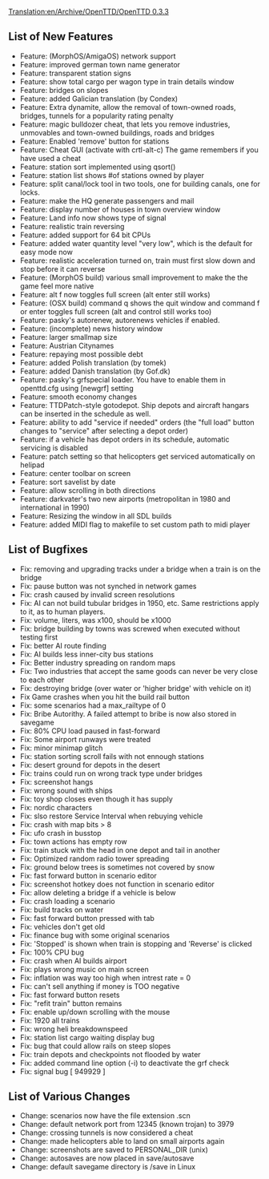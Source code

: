 [[Translation:en/Archive/OpenTTD/OpenTTD 0.3.3]]
{{en/Archive/OpenTTD/NaviPrevNext|prev=en/Archive/OpenTTD/OpenTTD 0.3.2|next=en/Archive/OpenTTD/OpenTTD 0.3.4|date=14 July 2004}}
==List of New Features==
*Feature: (MorphOS/AmigaOS) network support
*Feature: improved german town name generator
*Feature: transparent station signs
*Feature: show total cargo per wagon type in train details window
*Feature: bridges on slopes
*Feature: added Galician translation (by Condex)
*Feature: Extra dynamite, allow the removal of town-owned roads, bridges, tunnels for a popularity rating penalty
*Feature: magic bulldozer cheat, that lets you remove industries, unmovables and town-owned buildings, roads and bridges
*Feature: Enabled 'remove' button for stations
*Feature: Cheat GUI (activate with crtl-alt-c) The game remembers if you have used a cheat
*Feature: station sort implemented using qsort()
*Feature: station list shows #of stations owned by player
*Feature: split canal/lock tool in two tools, one for building canals, one for locks.
*Feature: make the HQ generate passengers and mail
*Feature: display number of houses in town overview window
*Feature: Land info now shows type of signal
*Feature: realistic train reversing
*Feature: added support for 64 bit CPUs
*Feature: added water quantity level "very low", which is the default for easy mode now
*Feature: realistic acceleration turned on, train must first slow down and stop before it can reverse
*Feature: (MorphOS build) various small improvement to make the the game feel more native
*Feature: alt   f now toggles full screen (alt   enter still works)
*Feature: (OSX build) command   q shows the quit window and command   f or enter toggles full screen (alt and control still works too)
*Feature: pasky's autorenew, autorenews vehicles if enabled.
*Feature: (incomplete) news history window
*Feature: larger smallmap size
*Feature: Austrian Citynames
*Feature: repaying most possible debt
*Feature: added Polish translation (by tomek)
*Feature: added Danish translation (by Gof.dk)
*Feature: pasky's grfspecial loader. You have to enable them in openttd.cfg using [newgrf] setting
*Feature: smooth economy changes
*Feature: TTDPatch-style gotodepot. Ship depots and aircraft hangars can be inserted in the schedule as well.
*Feature: ability to add "service if needed" orders (the "full load" button changes to "service" after selecting a depot order)
*Feature: if a vehicle has depot orders in its schedule, automatic servicing is disabled
*Feature: patch setting so that helicopters get serviced automatically on helipad
*Feature: center toolbar on screen
*Feature: sort savelist by date
*Feature: allow scrolling in both directions
*Feature: darkvater's two new airports (metropolitan in 1980 and international in 1990)
*Feature: Resizing the window in all SDL builds
*Feature: added MIDI flag to makefile to set custom path to midi player

==List of Bugfixes==
*Fix: removing and upgrading tracks under a bridge when a train is on the bridge
*Fix: pause button was not synched in network games
*Fix: crash caused by invalid screen resolutions
*Fix: AI can not build tubular bridges in 1950, etc. Same restrictions apply to it, as to human players.
*Fix: volume, liters, was x100, should be x1000
*Fix: bridge building by towns was screwed when executed without testing first
*Fix: better AI route finding
*Fix: AI builds less inner-city bus stations
*Fix: Better industry spreading on random maps
*Fix: Two industries that accept the same goods can never be very close to each other
*Fix: destroying bridge (over water or 'higher bridge' with vehicle on it)
*Fix Game crashes when you hit the build rail button
*Fix: some scenarios had a max_railtype of 0
*Fix: Bribe Autorithy. A failed attempt to bribe is now also stored in savegame
*Fix: 80% CPU load paused in fast-forward
*Fix: Some airport runways were treated
*Fix: minor minimap glitch
*Fix: station sorting scroll fails with not ennough stations
*Fix: desert ground for depots in the desert
*Fix: trains could run on wrong track type under bridges
*Fix: screenshot hangs
*Fix: wrong sound with ships
*Fix: toy shop closes even though it has supply
*Fix: nordic characters
*Fix: slso restore Service Interval when rebuying vehicle
*Fix: crash with map bits > 8
*Fix: ufo crash in busstop
*Fix: town actions has empty row
*Fix: train stuck with the head in one depot and tail in another
*Fix: Optimized random radio tower spreading
*Fix: ground below trees is sometimes not covered by snow
*Fix: fast forward button in scenario editor
*Fix: screenshot hotkey does not function in scenario editor
*Fix: allow deleting a bridge if a vehicle is below
*Fix: crash loading a scenario
*Fix: build tracks on water
*Fix: fast forward button pressed with tab
*Fix: vehicles don't get old
*Fix: finance bug with some original scenarios
*Fix: 'Stopped' is shown when train is stopping and 'Reverse' is clicked
*Fix: 100% CPU bug
*Fix: crash when AI builds airport
*Fix: plays wrong music on main screen
*Fix: inflation was way too high when intrest rate = 0
*Fix: can't sell anything if money is TOO negative
*Fix: fast forward button resets
*Fix: "refit train" button remains
*Fix: enable up/down scrolling with the mouse
*Fix: 1920 all trains
*Fix: wrong heli breakdownspeed
*Fix: station list cargo waiting display bug
*Fix: bug that could allow rails on steep slopes
*Fix: train depots and checkpoints not flooded by water
*Fix: added command line option (-i) to deactivate the grf check
*Fix: signal bug [ 949929 ]

==List of Various Changes==
*Change: scenarios now have the file extension .scn
*Change: default network port from 12345 (known trojan) to 3979
*Change: crossing tunnels is now considered a cheat
*Change: made helicopters able to land on small airports again
*Change: screenshots are saved to PERSONAL_DIR (unix)
*Change: autosaves are now placed in save/autosave
*Change: default savegame directory is /save in Linux